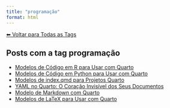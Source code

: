 ```yaml
---
title: "programação"
format: html
---
```


[⬅ Voltar para Todas as Tags](../tags.qmd)

## Posts com a tag **programação**

- [Modelos de Código em R para Usar com Quarto](/posts/programacao/modelos-r-quarto.html)
- [Modelos de Código em Python para Usar com Quarto](/posts/programacao/modelos-python-quarto.html)
- [Modelos de index.qmd para Projetos Quarto](/posts/programacao/modelos-index-quarto.html)
- [YAML no Quarto: O Coração Invisível dos Seus Documentos](/posts/programacao/yaml-no-quarto.html)
- [Modelo de Markdown com Quarto](/posts/programacao/modelos-markdown.html)
- [Modelos de LaTeX para Usar com Quarto](/posts/programacao/modelos-latex-quarto.html)
